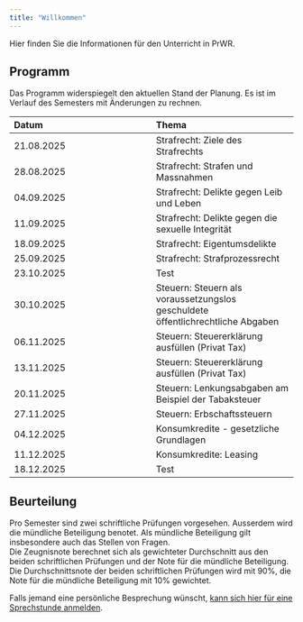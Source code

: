 ```yaml
---
title: "Willkommen"
---
```


Hier finden Sie die Informationen für den Unterricht in PrWR.

## Programm

Das Programm widerspiegelt den aktuellen Stand der Planung. Es ist im
Verlauf des Semesters mit Änderungen zu rechnen.

| Datum | Thema |
| :--- | :--- |
| 21.08.2025 | Strafrecht: Ziele des Strafrechts |
| 28.08.2025 | Strafrecht: Strafen und Massnahmen |
| 04.09.2025 | Strafrecht: Delikte gegen Leib und Leben |
| 11.09.2025 | Strafrecht: Delikte gegen die sexuelle Integrität |
| 18.09.2025 | Strafrecht: Eigentumsdelikte |
| 25.09.2025 | Strafrecht: Strafprozessrecht |
| 23.10.2025 | Test |
| 30.10.2025 | Steuern: Steuern als voraussetzungslos geschuldete öffentlichrechtliche Abgaben |
| 06.11.2025 | Steuern: Steuererklärung ausfüllen (Privat Tax) |
| 13.11.2025 | Steuern: Steuererklärung ausfüllen (Privat Tax) |
| 20.11.2025 | Steuern: Lenkungsabgaben am Beispiel der Tabaksteuer |
| 27.11.2025 | Steuern: Erbschaftssteuern |
| 04.12.2025 | Konsumkredite - gesetzliche Grundlagen |
| 11.12.2025 | Konsumkredite: Leasing |
| 18.12.2025 | Test |


## Beurteilung

Pro Semester sind zwei schriftliche Prüfungen vorgesehen. Ausserdem wird
die mündliche Beteiligung benotet. Als mündliche Beteiligung gilt
insbesondere auch das Stellen von Fragen.  
Die
Zeugnisnote berechnet sich als gewichteter Durchschnitt aus den beiden
schriftlichen Prüfungen und der Note für die mündliche Beteiligung. Die
Durchschnittsnote der beiden schriftlichen Prüfungen wird mit 90%, die
Note für die mündliche Beteiligung mit 10% gewichtet.


Falls jemand eine persönliche Besprechung wünscht, 
<a href="https://calendar.app.google/XdTippvkrbHJct3Y9" target="_blank">
kann sich hier für eine Sprechstunde anmelden</a>.
